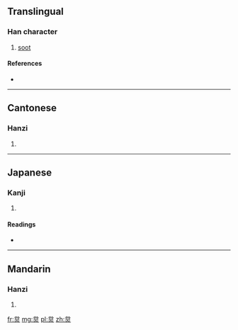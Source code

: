 ==Translingual==

===Han character===
{{Han char|rn=86|rad=火|as=05|sn=9|four=2380<sub>9</sub>|canj=戈口火 (IRF)}}

# [[soot]]

====References====
* {{Han ref|kx=0668.280|dkj=18957|dj=1078.040|hdz=32198.040|uh=70B1|ud=28849|bh=CFB1|bd=53169}}

----

==Cantonese==

===Hanzi===
{{yue-hanzi|jyut=|y=toi4}}

# {{defn|lang=yue|sort=火05}}

----

==Japanese==

===Kanji===
{{ja-kanji|grade=|rs=火05}}

# {{defn|lang=ja|sort=火05}}

====Readings====
* {{ja-readings|on=[[たい]] (tai), [[だい]] (dai)|kun=[[すす]] (susu)}}

----

==Mandarin==

===Hanzi===
{{cmn-hanzi|pin=[[tái]] ([[tai2]]), [[zhá]] ([[zha2]])|wg=t'ai<sup>2</sup>, cha<sup>2</sup>}}

# {{defn|lang=cmn|sort=火05}}

[[fr:炱]]
[[mg:炱]]
[[pl:炱]]
[[zh:炱]]